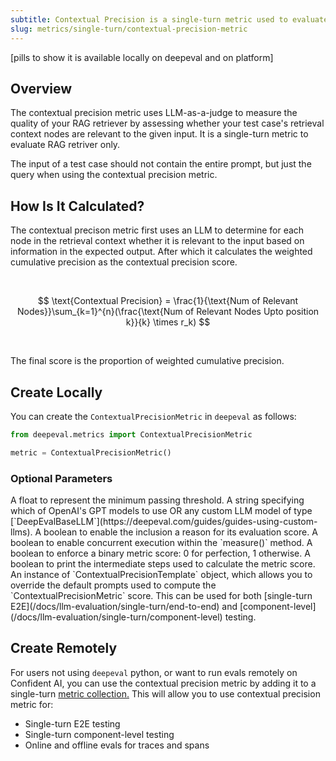 ```yaml
---
subtitle: Contextual Precision is a single-turn metric used to evaluate a RAG retriever
slug: metrics/single-turn/contextual-precision-metric
---
```


[pills to show it is available locally on deepeval and on platform]

## Overview

The contextual precision metric uses LLM-as-a-judge to measure the quality of your RAG retriever by assessing whether your test case's retrieval context nodes are relevant to the given input. It is a single-turn metric to evaluate RAG retriver only.

<Warning>

The input of a test case should not contain the entire prompt, but just the query when using the contextual precision metric.

</Warning>

## How Is It Calculated?

The contextual precison metric first uses an LLM to determine for each node in the retrieval context whether it is relevant to the input based on information in the expected output. After which it calculates the weighted cumulative precision as the contextual precision score.

<br />

$$
\text{Contextual Precision} = \frac{1}{\text{Num of Relevant Nodes}}\sum_{k=1}^{n}(\frac{\text{Num of Relevant Nodes Upto position k}}{k} \times r_k)
$$

<br />

The final score is the proportion of weighted cumulative precision.

## Create Locally

You can create the `ContextualPrecisionMetric` in `deepeval` as follows:

```python
from deepeval.metrics import ContextualPrecisionMetric

metric = ContextualPrecisionMetric()
```

### Optional Parameters

<ParamField path="threshold" type="number" default={0.5}>
  A float to represent the minimum passing threshold.
</ParamField>
<ParamField path="model" type="string | Object" default="gpt-4.1">
  A string specifying which of OpenAI's GPT models to use OR any custom LLM
  model of type
  [`DeepEvalBaseLLM`](https://deepeval.com/guides/guides-using-custom-llms).
</ParamField>
<ParamField path="include_reason" type="boolean" default={"true"}>
  A boolean to enable the inclusion a reason for its evaluation score.
</ParamField>
<ParamField path="async_mode" type="boolean" default={"true"}>
  A boolean to enable concurrent execution within the `measure()` method.
</ParamField>
<ParamField path="strict_mode" type="boolean" default={"false"}>
  A boolean to enforce a binary metric score: 0 for perfection, 1 otherwise.
</ParamField>
<ParamField path="verbose_mode" type="boolean" default={"false"}>
  A boolean to print the intermediate steps used to calculate the metric score.
</ParamField>
<ParamField
  path="evaluation_template"
  type="ContextualPrecisionTemplate"
  default={"deepeval's template"}
>
  An instance of `ContextualPrecisionTemplate` object, which allows you to
  override the default prompts used to compute the `ContextualPrecisionMetric`
  score.
</ParamField>

<Success>
  This can be used for both [single-turn
  E2E](/docs/llm-evaluation/single-turn/end-to-end) and
  [component-level](/docs/llm-evaluation/single-turn/component-level) testing.
</Success>

## Create Remotely

For users not using `deepeval` python, or want to run evals remotely on Confident AI, you can use the contextual precision metric by adding it to a single-turn [metric collection.](/metrics/metric-collections) This will allow you to use contextual precision metric for:

- Single-turn E2E testing
- Single-turn component-level testing
- Online and offline evals for traces and spans
